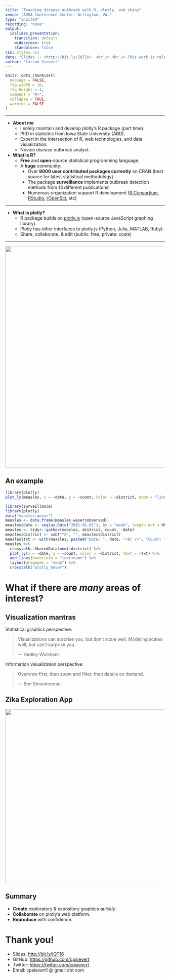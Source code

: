 ```yaml
---
title: "Tracking disease outbreak with R, plotly, and shiny"
venue: "AUSA Conference Center. Arlington, VA."
type: "invited"
recording: "none"
output:
  ioslides_presentation:
    transition: default
    widescreen: true
    standalone: false
css: styles.css
date: "Slides -- <http://bit.ly/IQT16>  <br /> <br /> This work is released under <a href='https://github.com/cpsievert/talks/blob/gh-pages/LICENSE'>Creative Commons</a>"
author: "Carson Sievert"
---
```


```r
knitr::opts_chunk$set(
  message = FALSE,
  fig.width = 10,
  fig.height = 4,
  comment = "#>",
  collapse = TRUE,
  warning = FALSE
)
```

---

* __About me__
    * I solely maintain and develop plotly's R package (part time).
    * PhD in statistics from Iowa State University (ABD).
    * Expert in the intersection of R, web technologies, and data visualization.
    * Novice disease outbreak analyst.
* __What is R?__
    * __Free__ and __open__-source statistical programming language.
    * A __huge__ community:
        * Over __9000 user contributed packages currently__ on CRAN (best source for latest statistical methodology)
        * The package __surveillance__ implements outbreak detection methods from 13 different publications!
        * Numerous organization support R development ([R Consortium](https://www.r-consortium.org/), [RStudio](https://www.rstudio.com/home/), [rOpenSci](https://ropensci.org/), etc)
        
--- 

* __What is plotly?__
    * R package builds on [plotly.js](https://github.com/plotly/plotly.js) (open-source JavaScript graphing library).
    * Plotly has other interfaces to plotly.js (Python, Julia, MATLAB, Ruby).
    * Share, collaborate, & edit (public: free, private: costs)

---

<div align="center">
  <a href = "../videos/collaborate.mp4">
    <img src="../gifs/collaborate.gif" width="1000" height="700" />
  </a>
</div>

## An example

```r
library(plotly)
plot_ly(measles, x = ~date, y = ~count, color = ~district, mode = "lines")
```

```r
library(surveillance)
library(plotly)
data("measles.weser")
measles <- data.frame(measles.weser$observed)
measles$date <- seq(as.Date("2001-01-01"), by = "week", length.out = NROW(measles))
measles <- tidyr::gather(measles, district, count, -date)
measles$district <- sub("^X", "", measles$district)
measles$txt <- with(measles, paste0("Date: ", date, "<br />", "Count: ", count))
measles %>%
  crosstalk::SharedData$new(~district) %>%
  plot_ly(x = ~date, y = ~count, color = ~district, text = ~txt) %>%
  add_lines(hoverinfo = "text+name") %>%
  layout(dragmode = "zoom") %>%
  crosstalk("plotly_hover")
```

# What if there are _many_ areas of interest?

## Visualization mantras

Statistical graphics perspective:

> Visualizations can surprise you, but don't scale well.
> Modeling scales well, but can't surprise you.
>
> --- Hadley Wickham

Information visualization perspective:

> Overview first, then zoom and filter, then details on demand.
> 
> --- Ben Shneiderman


## Zika Exploration App

<div align="center">
  <a href = "https://github.com/cpsievert/zikar"> 
    <img src="../gifs/zikar.gif" height="550" width="1000" />
  </a>
</div>

## Summary

* __Create__ exploratory & expository graphics _quickly_.
* __Collaborate__ on plotly's web platform.
* __Reproduce__ with confidence.

# Thank you!

* Slides: <http://bit.ly/IQT16>
* GitHub: <https://github.com/cpsievert>
* Twitter: <https://twitter.com/cpsievert>
* Email: cpsievert1 @ gmail dot com 
